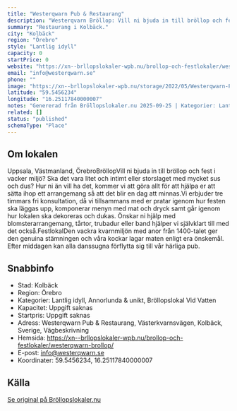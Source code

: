 ```yaml
---
title: "Westerqwarn Pub & Restaurang"
description: "Westerqvarn Bröllop: Vill ni bjuda in till bröllop och fest i vacker miljö? Ska det vara litet eller storslaget? Bröllopslokal Västerås"
summary: "Restaurang i Kolbäck."
city: "Kolbäck"
region: "Örebro"
style: "Lantlig idyll"
capacity: 0
startPrice: 0
website: "https://xn--brllopslokaler-wpb.nu/brollop-och-festlokaler/westerqwarn-brollop/"
email: "info@westerqwarn.se"
phone: ""
image: "https://xn--brllopslokaler-wpb.nu/storage/2022/05/Westerqwarn-Pub-festvaning-festlokal-i-vasteras-brollop-brollopslokl.webp"
latitude: "59.5456234"
longitude: "16.25117840000007"
notes: "Genererad från Bröllopslokaler.nu 2025-09-25 | Kategorier: Lantlig idyll, Annorlunda & unikt, Bröllopslokal Vid Vatten"
related: []
status: "published"
schemaType: "Place"
---
```


## Om lokalen

Uppsala, Västmanland, ÖrebroBröllopVill ni bjuda in till bröllop och fest i vacker miljö? Ska det vara litet och intimt eller storslaget med mycket sus och dus? Hur ni än vill ha det, kommer vi att göra allt för att hjälpa er att sätta ihop ett arrangemang så att det blir en dag att minnas.Vi erbjuder tre timmars fri konsultation, då vi tillsammans med er pratar igenom hur festen ska läggas upp, komponerar menyn med mat och dryck samt går igenom hur lokalen ska dekoreras och dukas. Önskar ni hjälp med blomsterarrangemang, tårtor, trubadur eller band hjälper vi självklart till med det också.FestlokalDen vackra kvarnmiljön med anor från 1400-talet ger den genuina stämningen och våra kockar lagar maten enligt era önskemål. Efter middagen kan alla danssugna förflytta sig till vår härliga pub.

## Snabbinfo

- Stad: Kolbäck
- Region: Örebro
- Kategorier: Lantlig idyll, Annorlunda & unikt, Bröllopslokal Vid Vatten
- Kapacitet: Uppgift saknas
- Startpris: Uppgift saknas
- Adress: Westerqwarn Pub & Restaurang, Västerkvarnsvägen, Kolbäck, Sverige, Vägbeskrivning
- Hemsida: https://xn--brllopslokaler-wpb.nu/brollop-och-festlokaler/westerqwarn-brollop/
- E-post: info@westerqwarn.se
- Koordinater: 59.5456234, 16.25117840000007

## Källa

[Se original på Bröllopslokaler.nu](https://xn--brllopslokaler-wpb.nu/brollop-och-festlokaler/westerqwarn-brollop/)
